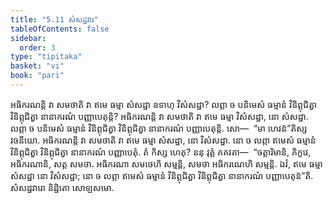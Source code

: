 ```yaml
---
title: "5.11 សំសដ្ឋវារ"
tableOfContents: false
sidebar:
  order: 3
type: "tipitaka"
basket: "vi"
book: "pari"
---
```



<DynamicBreadcrumb />

<Division number="306" book="pari">

<Paragraph number="1328" book="pari">
អធិករណន្តិ វា សមថាតិ វា ឥមេ ធម្មា សំសដ្ឋា ឧទាហុ វិសំសដ្ឋា? លព្ភា ច បនិមេសំ ធម្មានំ វិនិព្ភុជិត្វា វិនិព្ភុជិត្វា នានាករណំ បញ្ញាបេតុន្តិ?
</Paragraph>

<Paragraph number="1329" book="pari">
អធិករណន្តិ វា សមថាតិ វា ឥមេ ធម្មា វិសំសដ្ឋា, នោ សំសដ្ឋា. លព្ភា ច បនិមេសំ ធម្មានំ វិនិព្ភុជិត្វា វិនិព្ភុជិត្វា នានាករណំ បញ្ញាបេតុន្តិ. សោ—  “មា ហេវន៑”តិស្ស វចនីយោ. អធិករណន្តិ វា សមថាតិ វា ឥមេ ធម្មា សំសដ្ឋា, នោ វិសំសដ្ឋា. នោ ច លព្ភា ឥមេសំ ធម្មានំ វិនិព្ភុជិត្វា វិនិព្ភុជិត្វា នានាករណំ បញ្ញាបេតុំ. តំ កិស្ស ហេតុ? ននុ វុត្តំ ភគវតា—  “ចត្តារិមានិ, ភិក្ខវេ, អធិករណានិ, សត្ត សមថា. អធិករណា សមថេហិ សម្មន្តិ, សមថា អធិករណេហិ សម្មន្តិ. ឯវំ, ឥមេ ធម្មា សំសដ្ឋា នោ វិសំសដ្ឋា; នោ ច លព្ភា ឥមេសំ ធម្មានំ វិនិព្ភុជិត្វា វិនិព្ភុជិត្វា នានាករណំ បញ្ញាបេតុន៑”តិ.

</Paragraph>
</Division>

<Paragraph number="1330" type="center" book="pari">
សំសដ្ឋវារោ និដ្ឋិតោ សោឡសមោ.
</Paragraph>